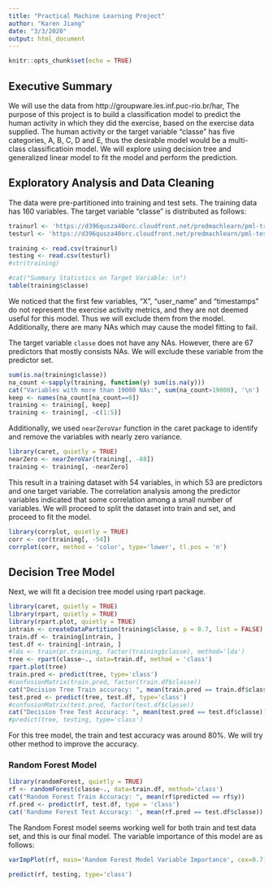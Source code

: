 ---
title: "Practical Machine Learning Project"
author: "Karen Jiang"
date: "3/3/2020"
output: html_document
---

```{r setup, include=FALSE}
knitr::opts_chunk$set(echo = TRUE)
```

## Executive Summary

We will use the data from http://groupware.les.inf.puc-rio.br/har,  The purpose of this project is to build a classification model to predict the human activity in which they did the exercise, based on the exercise data supplied.  The human activity or the target variable "classe" has five categories, A, B, C, D and E, thus the desirable model would be a multi-class classificatioin model.  We will explore using decision tree and generalized linear model to fit the model and perform the prediction.  


## Exploratory Analysis and Data Cleaning

The data were pre-partitioned into training and test sets.  The training data has 160 variables.  The target variable "classe" is distributed as follows: 

```{r, load Data, echo=FALSE, results='hide'}
trainurl <- 'https://d396qusza40orc.cloudfront.net/predmachlearn/pml-training.csv'
testurl <- 'https://d396qusza40orc.cloudfront.net/predmachlearn/pml-testing.csv'

training <- read.csv(trainurl)
testing <- read.csv(testurl)
#str(training)
```
```{r}
#cat("Summary Statistics on Target Variable: \n")
table(training$classe)
```

We noticed that the first few variables, "X", "user_name" and "timestamps" do not represent the exercise activity metrics, and they are not deemed useful for this model.  Thus we will exclude them from the model.  Additionally, there are many NAs which may cause the model fitting to fail.    

The target variable `classe` does not have any NAs.  However, there are 67 predictors that mostly consists NAs.  We will exclude these variable from the predictor set.  

```{r, counting NA}
sum(is.na(training$classe))
na_count <-sapply(training, function(y) sum(is.na(y)))
cat("Variables with more than 19000 NAs:", sum(na_count>19000), '\n')
keep <- names(na_count[na_count==0])
training <- training[, keep]
training <- training[, -c(1:5)]
```

Additionally, we used `nearZeroVar` function in the caret package to identify and remove the variables with nearly zero variance. 

```{r, nearZerovar}
library(caret, quietly = TRUE)
nearZero <- nearZeroVar(training[, -88])
training <- training[, -nearZero]
```

This result in a training dataset with 54 variables, in which 53 are predictors and one target variable.  The correlation analysis among the predictor variables indicated that some correlation among a small number of variables.   We will proceed to split the dataset into train and set, and proceed to fit the model. 

```{r}
library(corrplot, quietly = TRUE)
corr <- cor(training[, -54])
corrplot(corr, method = 'color', type='lower', tl.pos = 'n')
```


## Decision Tree Model

Next, we will fit a decision tree model using rpart package.  

```{r, tree}
library(caret, quietly = TRUE)
library(rpart, quietly = TRUE)
library(rpart.plot, quietly = TRUE)
intrain <- createDataPartition(training$classe, p = 0.7, list = FALSE)
train.df <- training[intrain, ]
test.df <- training[-intrain, ]
#lda <- train(pr.training, factor(training$classe), method='lda')
tree <- rpart(classe~., data=train.df, method = 'class')
rpart.plot(tree)
train.pred <- predict(tree, type='class')
#confusionMatrix(train.pred, factor(train.df$classe))
cat("Decision Tree Train accuracy: ", mean(train.pred == train.df$classe))
test.pred <- predict(tree, test.df, type='class')
#confusionMatrix(test.pred, factor(test.df$classe))
cat("Decision Tree Test Accuracy: ", mean(test.pred == test.df$classe))
#predict(tree, testing, type='class')
```

For this tree model, the train and test accuracy was around 80%.  We will try other method to improve the accuracy. 

### Random Forest Model

```{r}
library(randomForest, quietly = TRUE)
rf <- randomForest(classe~., data=train.df, method='class')
cat("Random Forest Train Accuracy: ", mean(rf$predicted == rf$y))
rf.pred <- predict(rf, test.df, type = 'class')
cat('Randome Forest Test Accuracy: ', mean(rf.pred == test.df$classe))
```

The Random Forest model seems working well for both train and test data set, and this is our final model.  The variable importance of this model are as follows: 

```{r, final model}
varImpPlot(rf, main='Random Forest Model Variable Importance', cex=0.7)
```
```{r, final quiz}
predict(rf, testing, type='class')
```